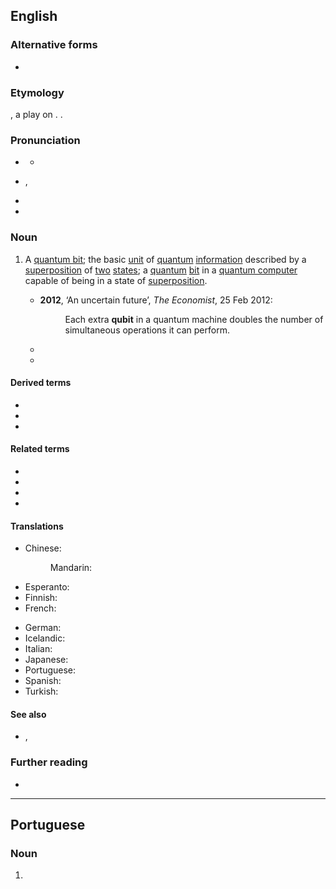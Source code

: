 ==English==

===Alternative forms===
* {{alter|en|qbit}}

===Etymology===
{{blend|en|quantum|bit}}, a play on {{m|en|cubit|gloss=historical unit of length}}. {{coin|en|nat=American|occ=physicist|Benjamin Schumacher|in=1995|nobycat=1}}.

===Pronunciation===
* {{a|UK}} {{IPA|en|/ˈkjuːbɪt/}}
** {{audio|en|LL-Q1860 (eng)-Vealhurl-cubit.wav|Audio (UK)}}
* {{a|US}} {{enPR|kyo͞o'bĭt}}, {{IPA|en|/ˈkjubɪt/}}
* {{rhymes|en|uːbɪt|s=2}}
* {{homophones|en|cubit}}

===Noun===
{{en-noun}}

# {{lb|en|quantum computing}} A [[quantum bit]]; the basic [[unit]] of [[quantum]] [[information]] described by a [[superposition]] of [[two]] [[state]]s; a [[quantum]] [[bit]] in a [[quantum computer]] capable of being in a state of [[superposition]].
#: {{syn|en|qbit|quantum bit}}
#: {{cot|en|bit}}
#* '''2012''', ‘An uncertain future’, ''The Economist'', 25 Feb 2012:
#*: Each extra '''qubit''' in a quantum machine doubles the number of simultaneous operations it can perform.
#* {{quote-web|en|work=New York Times|date=2019-10-21|author=Dennis Overbye|title=Quantum Computing Is Coming, Bit by Qubit|url=https://www.nytimes.com/2019/10/21/science/quantum-computer-physics-qubits.html|passage=Google’s Sycamore computer has all of 53 '''qubits''' to its name, as does a new IBM computer, installed online at the company’s Quantum Computation Center in Poughkeepsie, N.Y. System One, IBM’s black cube from tomorrow, only has 20 '''qubits'''.}}
#* {{quote-web|en|work=New York Times|date=2019-10-23|author=Cade Metz|title=Google Claims a Quantum Breakthrough That Could Change Computing|url=https://www.nytimes.com/2019/10/23/technology/quantum-computing-google.html|passage=By harnessing that odd behavior, scientists can instead build a quantum bit, or '''qubit''', which stores a combination of 1 and 0. Two '''qubits''' can hold four values at once. And as the number of '''qubits''' grows, a quantum computer becomes exponentially more powerful.}}

====Derived terms====
* {{l|en|multiqubit}}
* {{l|en|squbit}}
* {{l|en|triqubit}}

====Related terms====
* {{l|en|qumix}}
* {{l|en|quregister}}
* {{l|en|qutrit}}
* {{l|en|qudit}}

====Translations====
{{trans-top|quantum bit}}
* Chinese:
*: Mandarin: {{t|cmn|量子位元|tr=liàngzǐ wèiyuán|sc=Hani}}
* Esperanto: {{t|eo|kvantumbito}}
* Finnish: {{t+|fi|kubitti}}
* French: {{t+|fr|qubit|m}}
{{trans-mid}}
* German: {{t+|de|Qubit|n}}
* Icelandic: {{t|is|skammtabiti|m}}
* Italian: {{t+|it|qubit|m}}
* Japanese: {{t|ja|量子ビット|tr=りょうしビット, ryōshi bitto}}
* Portuguese: {{t|pt|qubit|m}}
* Spanish: {{t+|es|cúbit|m}}
* Turkish: {{t+|tr|kübit}}
{{trans-bottom}}

====See also====
* {{l|en|nat}}, {{l|en|ban}}

===Further reading===
* {{pedia}}

----

==Portuguese==

===Noun===
{{pt-noun|m|#s}}

# {{lb|pt|computing}} {{l|en|qubit}} {{gloss|quantum bit}}